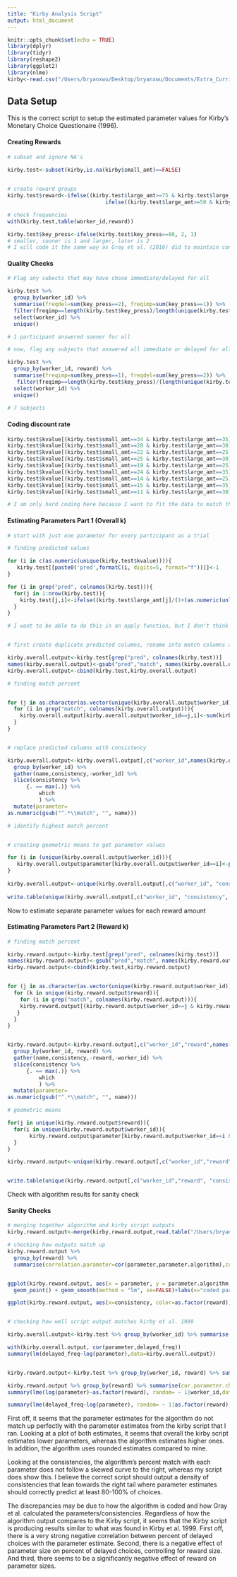 ```yaml
---
title: "Kirby Analysis Script"
output: html_document
---
```


```r
knitr::opts_chunk$set(echo = TRUE)
library(dplyr)
library(tidyr)
library(reshape2)
library(ggplot2)
library(nlme)
kirby<-read.csv("/Users/bryanxwu/Desktop/bryanxwu/Documents/Extra_Curricular/Research/Poldrack Lab/Practice/R-Practice-/Kirby/kirby.csv")
```


## Data Setup

This is the correct script to setup the estimated parameter values for Kirby's Monetary Choice Questionaire (1996).  

#### Creating Rewards
```r

# subset and ignore NA's

kirby.test<-subset(kirby,is.na(kirby$small_amt)==FALSE)
  

# create reward groups
kirby.test$reward<-ifelse((kirby.test$large_amt>=75 & kirby.test$large_amt<=85),3,
                               ifelse((kirby.test$large_amt>=50 & kirby.test$large_amt<=60),2,1))

# check frequencies 
with(kirby.test,table(worker_id,reward))

kirby.test$key_press<-ifelse(kirby.test$key_press==80, 2, 1)
# smaller, sooner is 1 and larger, later is 2
# I will code it the same way as Gray et al. (2016) did to maintain consistency
``` 

#### Quality Checks
```r


# Flag any subects that may have chose immediate/delayed for all

kirby.test %>%
  group_by(worker_id) %>%
  summarise(freqdel=sum(key_press==2), freqimp=sum(key_press==1)) %>%
  filter(freqimp==length(kirby.test$key_press)/length(unique(kirby.test$worker_id))|freqdel==length(kirby.test$key_press)/length(unique(kirby.test$worker_id))) %>%
  select(worker_id) %>%
  unique()

# 1 participant answered sooner for all 

# now, flag any subjects that answered all immediate or delayed for all trials in at least one of the reward sizes 

kirby.test %>%
  group_by(worker_id, reward) %>%
  summarise(freqimp=sum(key_press==1), freqdel=sum(key_press==2)) %>%
   filter(freqimp==length(kirby.test$key_press)/(length(unique(kirby.test$worker_id))*length(unique(kirby.test$reward)))|freqdel==length(kirby.test$key_press)/(length(unique(kirby.test$worker_id))*length(unique(kirby.test$reward)))) %>%
  select(worker_id) %>%
  unique()
  
# 7 subjects
```

#### Coding discount rate 
```r
kirby.test$kvalue[(kirby.test$small_amt==34 & kirby.test$large_amt==35)|(kirby.test$small_amt==54 & kirby.test$large_amt==55)|(kirby.test$small_amt==78&kirby.test$large_amt==80)]<-0.00016
kirby.test$kvalue[(kirby.test$small_amt==28 & kirby.test$large_amt==30)|(kirby.test$small_amt==47 & kirby.test$large_amt==50)|(kirby.test$small_amt==80 & kirby.test$large_amt==85)]<-0.00040
kirby.test$kvalue[(kirby.test$small_amt==22 & kirby.test$large_amt==25)|(kirby.test$small_amt==54 & kirby.test$large_amt==60)|(kirby.test$small_amt==67 &kirby.test$large_amt==75)]<-0.0010
kirby.test$kvalue[(kirby.test$small_amt==25 & kirby.test$large_amt==30)|(kirby.test$small_amt==49 & kirby.test$large_amt==60)|(kirby.test$small_amt==69&kirby.test$large_amt==85)]<-0.0025
kirby.test$kvalue[(kirby.test$small_amt==19 & kirby.test$large_amt==25)|(kirby.test$small_amt==40& kirby.test$large_amt==55)|(kirby.test$small_amt==55&kirby.test$large_amt==75)]<-0.0060
kirby.test$kvalue[(kirby.test$small_amt==24 & kirby.test$large_amt==35)|(kirby.test$small_amt==34 & kirby.test$large_amt==50)|(kirby.test$small_amt==54&kirby.test$large_amt==80)]<-0.016
kirby.test$kvalue[(kirby.test$small_amt==14 & kirby.test$large_amt==25)|(kirby.test$small_amt==27 & kirby.test$large_amt==50)|(kirby.test$small_amt==41&kirby.test$large_amt==75)]<-0.041
kirby.test$kvalue[(kirby.test$small_amt==15 & kirby.test$large_amt==35)|(kirby.test$small_amt==25 & kirby.test$large_amt==60)|(kirby.test$small_amt==33&kirby.test$large_amt==80)]<-0.10
kirby.test$kvalue[(kirby.test$small_amt==11 & kirby.test$large_amt==30)|(kirby.test$small_amt==20 & kirby.test$large_amt==55)|(kirby.test$small_amt==31&kirby.test$large_amt==85)]<-0.25

# I am only hard coding here because I want to fit the data to match the kirby 2009 paper. In the future, I will make sure to use the hyperbolic function and round 

```

#### Estimating Parameters Part 1 (Overall k)
```r
# start with just one parameter for every participant as a trial 

# finding predicted values 

for (i in c(as.numeric(unique(kirby.test$kvalue)))){
   kirby.test[[paste0('pred',formatC(i, digits=5, format="f"))]]<-1
}

for (i in grep("pred", colnames(kirby.test))){
  for(j in 1:nrow(kirby.test)){
    kirby.test[j,i]<-ifelse((kirby.test$large_amt[j]/(1+(as.numeric(unlist(strsplit(colnames(kirby.test[i]), split="pred",fixed=TRUE))[2])*kirby.test$later_del[j])))>kirby.test$small_amt[j],2,1)
  }
}

# I want to be able to do this in an apply function, but I don't think this is possible since we're looping through different column lengths and row lengths


# first create duplicate predicted columns, rename into match columns and then populate them with the match percent

kirby.overall.output<-kirby.test[grep("pred", colnames(kirby.test))]
names(kirby.overall.output)<-gsub("pred","match", names(kirby.overall.output))
kirby.overall.output<-cbind(kirby.test,kirby.overall.output)

# finding match percent


for (j in as.character(as.vector(unique(kirby.overall.output$worker_id)))){
  for (i in grep("match", colnames(kirby.overall.output))){
    kirby.overall.output[kirby.overall.output$worker_id==j,i]<-sum(kirby.overall.output[kirby.overall.output$worker_id==j,i]==kirby.overall.output$key_press[kirby.overall.output$worker_id==j])/length(kirby.overall.output[kirby.overall.output$worker_id==j,i])
  }
}


# replace predicted columns with consistency

kirby.overall.output<-kirby.overall.output[,c("worker_id",names(kirby.overall.output[grep("match",colnames(kirby.overall.output))]))] %>% 
  group_by(worker_id) %>%
  gather(name,consistency,-worker_id) %>%
  slice(consistency %>%
      {. == max(.)} %>%
          which
          ) %>%
  mutate(parameter=
as.numeric(gsub("^.*\\match", "", name)))

# identify highest match percent  


# creating geometric means to get parameter values 

for (i in (unique(kirby.overall.output$worker_id))){
   kirby.overall.output$parameter[kirby.overall.output$worker_id==i]<-prod(kirby.overall.output$parameter[kirby.overall.output$worker_id==i])^(1/length(kirby.overall.output$parameter[kirby.overall.output$worker_id==i]))
} 
  
kirby.overall.output<-unique(kirby.overall.output[,c("worker_id", "consistency", "parameter")])
  
write.table(unique(kirby.overall.output[,c("worker_id", "consistency", "parameter")]), file="/Users/bryanxwu/Desktop/bryanxwu/Documents/Extra_Curricular/Research/Poldrack Lab/Practice/R-Practice-/Kirby/Overall_Parameters", row.names=FALSE)


```

Now to estimate separate parameter values for each reward amount 

#### Estimating Parameters Part 2 (Reward k)
``` r

# finding match percent 

kirby.reward.output<-kirby.test[grep("pred", colnames(kirby.test))]
names(kirby.reward.output)<-gsub("pred","match", names(kirby.reward.output))
kirby.reward.output<-cbind(kirby.test,kirby.reward.output)


for (j in as.character(as.vector(unique(kirby.reward.output$worker_id)))){
  for (k in unique(kirby.reward.output$reward)){
    for (i in grep("match", colnames(kirby.reward.output))){
    kirby.reward.output[(kirby.reward.output$worker_id==j & kirby.reward.output$reward==k),i]<-sum(kirby.reward.output[(kirby.reward.output$worker_id==j & kirby.reward.output$reward==k),i]==kirby.reward.output$key_press[(kirby.reward.output$worker_id==j & kirby.reward.output$reward==k)])/length(kirby.reward.output[(kirby.reward.output$worker_id==j & kirby.reward.output$reward==k),i])
   }
  }
}


kirby.reward.output<-kirby.reward.output[,c("worker_id","reward",names(kirby.reward.output[grep("match",colnames(kirby.reward.output))]))] %>% 
  group_by(worker_id, reward) %>%
  gather(name,consistency,-reward,-worker_id) %>%
  slice(consistency %>%
      {. == max(.)} %>%
          which
          ) %>%
  mutate(parameter=
as.numeric(gsub("^.*\\match", "", name)))

# geometric means

for(j in unique(kirby.reward.output$reward)){
  for(i in unique(kirby.reward.output$worker_id)){
       kirby.reward.output$parameter[kirby.reward.output$worker_id==i & kirby.reward.output$reward==j]<-prod(kirby.reward.output$parameter[kirby.reward.output$worker_id==i & kirby.reward.output$reward==j])^(1/length(kirby.reward.output$parameter[kirby.reward.output$worker_id==i & kirby.reward.output$reward==j]))
  }
}

kirby.reward.output<-unique(kirby.reward.output[,c("worker_id","reward", "consistency","parameter")])


write.table(unique(kirby.reward.output[,c("worker_id","reward", "consistency","parameter")]), file="/Users/bryanxwu/Desktop/bryanxwu/Documents/Extra_Curricular/Research/Poldrack Lab/Practice/R-Practice-/Kirby/Reward_Parameters", row.names=FALSE)


```

Check with algorithm results for sanity check

#### Sanity Checks
``` r
# merging together algorithm and kirby script outputs 
kirby.reward.output<-merge(kirby.reward.output,read.table("/Users/bryanxwu/Desktop/bryanxwu/Documents/Extra_Curricular/Research/Poldrack Lab/Practice/R-Practice-/Kirby/MCQ_Syntax/MCQindices.txt", header=TRUE),by=c("worker_id","reward"))

# checking how outputs match up 
kirby.reward.output %>%
  group_by(reward) %>%
  summarise(correlation.parameter=cor(parameter,parameter.algorithm),correlation.consistency=cor(consistency,consistency.algorithm))


ggplot(kirby.reward.output, aes(x = parameter, y = parameter.algorithm,color = as.factor(reward))) + 
  geom_point() + geom_smooth(method = "lm", se=FALSE)+labs(x="coded parameter", y="algorithm parameter")+geom_abline(slope=1)

ggplot(kirby.reward.output, aes(x=consistency, color=as.factor(reward)))+geom_density()


# checking how well script output matches kirby et al. 1999

kirby.overall.output<-kirby.test %>% group_by(worker_id) %>% summarise(delayed_freq=sum(key_press-1)/n()) %>% left_join(kirby.overall.output, by="worker_id")

with(kirby.overall.output, cor(parameter,delayed_freq))
summary(lm(delayed_freq~log(parameter),data=kirby.overall.output))


kirby.reward.output<-kirby.test %>% group_by(worker_id, reward) %>% summarise(delayed_freq=sum(key_press-1)/n()) %>% left_join(kirby.reward.output, by=c("worker_id","reward"))

kirby.reward.output %>% group_by(reward) %>% summarise(cor.parameter.choice=cor(parameter,delayed_freq))
summary(lme(log(parameter)~as.factor(reward), random= ~ 1|worker_id,data=kirby.reward.output))

summary(lme(delayed_freq~log(parameter), random= ~ 1|as.factor(reward),data=kirby.reward.output))


```
First off, it seems that the parameter estimates for the algorithm do not match up perfectly with the parameter estimates from the kirby script that I ran. Looking at a plot of both estimates, it seems that overall the kirby script estimates lower parameters, whereas the algorithm estimates higher ones. In addition, the algorithm uses rounded estimates compared to mine.

Looking at the consistencies, the algorithm's percent match with each parameter does not follow a skewed curve to the right, whereas my script does show this. I believe the correct script should output a density of consistencies that lean towards the right tail where parameter estimates should correctly predict at least 80-100% of choices. 

The discrepancies may be due to how the algorithm is coded and how Gray et al. calculated the parameters/consistencies. Regardless of how the algorithm output compares to the Kirby script, it seems that the Kirby script is producing results similar to what was found in Kirby et al. 1999. First off, there is a very strong negative correlation between percent of delayed choices with the parameter estimate. Second, there is a negative effect of parameter size on percent of delayed choices, controlling for reward size. And third, there seems to be a significantly negative effect of reward on parameter sizes. 

